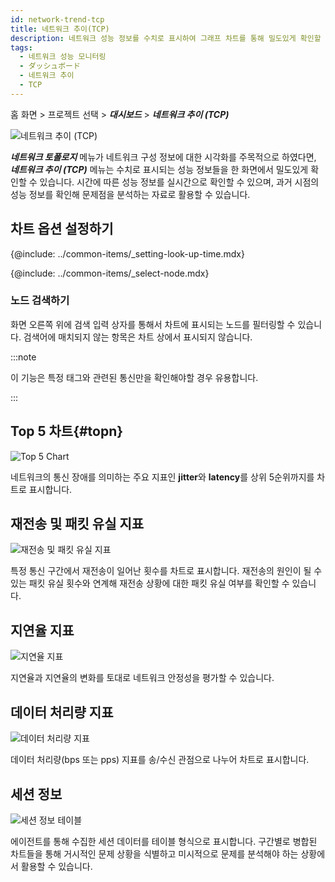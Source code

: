 ```yaml
---
id: network-trend-tcp
title: 네트워크 추이(TCP)
description: 네트워크 성능 정보를 수치로 표시하여 그래프 차트를 통해 밀도있게 확인할 수 있습니다.
tags:
  - 네트워크 성능 모니터링
  - ダッシュボード
  - 네트워크 추이
  - TCP
---
```


홈 화면 > 프로젝트 선택 > **_대시보드_** > **_네트워크 추이 (TCP)_**

![네트워크 추이 (TCP)](/img/npm-dashboard-network-trend.png)

**_네트워크 토폴로지_** 메뉴가 네트워크 구성 정보에 대한 시각화를 주목적으로 하였다면, **_네트워크 추이 (TCP)_** 메뉴는 수치로 표시되는 성능 정보들을 한 화면에서 밀도있게 확인할 수 있습니다. 시간에 따른 성능 정보를 실시간으로 확인할 수 있으며, 과거 시점의 성능 정보를 확인해 문제점을 분석하는 자료로 활용할 수 있습니다.

## 차트 옵션 설정하기

<!-- 조회 시간 설정하기-->

{@include: ../common-items/_setting-look-up-time.mdx}

<!-- 노드 선택하기-->

{@include: ../common-items/_select-node.mdx}

### 노드 검색하기

화면 오른쪽 위에 검색 입력 상자를 통해서 차트에 표시되는 노드를 필터링할 수 있습니다. 검색어에 매치되지 않는 항목은 차트 상에서 표시되지 않습니다.

:::note

이 기능은 특정 태그와 관련된 통신만을 확인해야할 경우 유용합니다.

:::

## Top 5 차트{#topn}

![Top 5 Chart](/img/npm-network-trend-top5.png)

네트워크의 통신 장애를 의미하는 주요 지표인 **jitter**와 **latency**를 상위 5순위까지를 차트로 표시합니다.

## 재전송 및 패킷 유실 지표

![재전송 및 패킷 유실 지표](/img/npm-network-rc-lc-chart.png)

특정 통신 구간에서 재전송이 일어난 횟수를 차트로 표시합니다. 재전송의 원인이 될 수 있는 패킷 유실 횟수와 연계해 재전송 상황에 대한 패킷 유실 여부를 확인할 수 있습니다.

## 지연율 지표

![지연율 지표](/img/npm-network-trend-jitter-latency.png)

지연율과 지연율의 변화를 토대로 네트워크 안정성을 평가할 수 있습니다.

## 데이터 처리량 지표

![데이터 처리량 지표](/img/npm-network-trend-data-process.png)

데이터 처리량(bps 또는 pps) 지표를 송/수신 관점으로 나누어 차트로 표시합니다. 

## 세션 정보

![세션 정보 테이블](/img/npm-network-trend-sessions.png)

에이전트를 통해 수집한 세션 데이터를 테이블 형식으로 표시합니다. 구간별로 병합된 차트들을 통해 거시적인 문제 상황을 식별하고 미시적으로 문제를 분석해야 하는 상황에서 활용할 수 있습니다.
